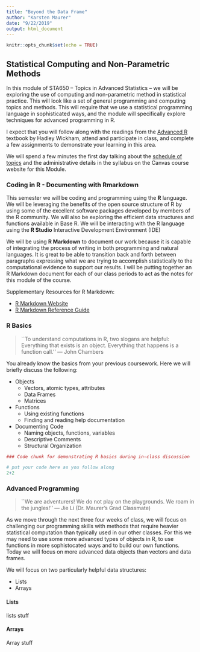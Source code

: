 ```yaml
---
title: "Beyond the Data Frame"
author: "Karsten Maurer"
date: "9/22/2019"
output: html_document
---
```


```r
knitr::opts_chunk$set(echo = TRUE)
```

## Statistical Computing and Non-Parametric Methods

In this module of STA650 -- Topics in Advanced Statistics -- we will be exploring the use of computing and non-parametric method in statistical practice. This will look like a set of general programming and computing topics and methods. This will require that we use a statistical programming language in sophisticated ways, and the module will specifically explore techniques for advanced programming in R. 

I expect that you will follow along with the readings from the [Advanced R](https://adv-r.hadley.nz/) textbook by Hadley Wickham, attend and participate in class, and complete a few assignments to demonstrate your learning in this area. 

We will spend a few minutes the first day talking about the [schedule of topics](https://docs.google.com/spreadsheets/d/1iE46coBqei20ML0fS3m-dPPWoNB8GNZm9MEM3bJs5EY/edit?usp=sharing) and the administrative details in the syllabus on the Canvas course website for this Module. 


### Coding in R - Documenting with Rmarkdown

This semester we will be coding and programming using the **R** language. We will be leveraging the benefits of the open source structure of R by using some of the excellent software packages developed by members of the R community. We will also be exploring the efficient data structures and functions available in Base R. We will be interacting with the R language using the **R Studio** Interactive Development Environment (IDE)

We will be using **R Markdown** to document our work because it is capable of integrating the process of writing in both programming and natural languages. It is great to be able to transition back and forth between paragraphs expressing what we are trying to accomplish statistically  to the computational evidence to support our results.  I will be putting together an R Markdown document for each of our class periods to act as the notes for this module of the course.

Supplementary Resources for R Markdown: 

- [R Markdown Website](https://rmarkdown.rstudio.com/)
- [R Markdown Reference Guide](https://www.rstudio.com/wp-content/uploads/2015/03/rmarkdown-reference.pdf)

### R Basics

>``To understand computations in R, two slogans are helpful: Everything that exists is an object. Everything that happens is a function call.''
  — John Chambers

You already know the basics from your previous coursework. Here we will briefly discuss the following:

- Objects
  + Vectors, atomic types, attributes
  + Data Frames
  + Matrices
- Functions
  + Using existing functions
  + Finding and reading help documentation
- Documenting Code
  + Naming objects, functions, variables
  + Descriptive Comments
  + Structural Organization

```r
### Code chunk for demonstrating R basics during in-class discussion

# put your code here as you follow along
2+2
```



### Advanced Programming

>``We are adventurers! We do not play on the playgrounds. We roam in the jungles!''
  — Jie Li (Dr. Maurer's Grad Classmate)

As we move through the next three four weeks of class, we will focus on challenging our programming skills with methods that require heavier statistical computation than typically used in our other classes. For this we may need to use some more advanced types of objects in R, to use functions in more sophistocated ways and to build our own functions. Today we will focus on more advanced data objects than vectors and data frames. 

We will focus on two particularly helpful data structures:

- Lists
- Arrays

#### Lists

lists stuff

#### Arrays

Array stuff
